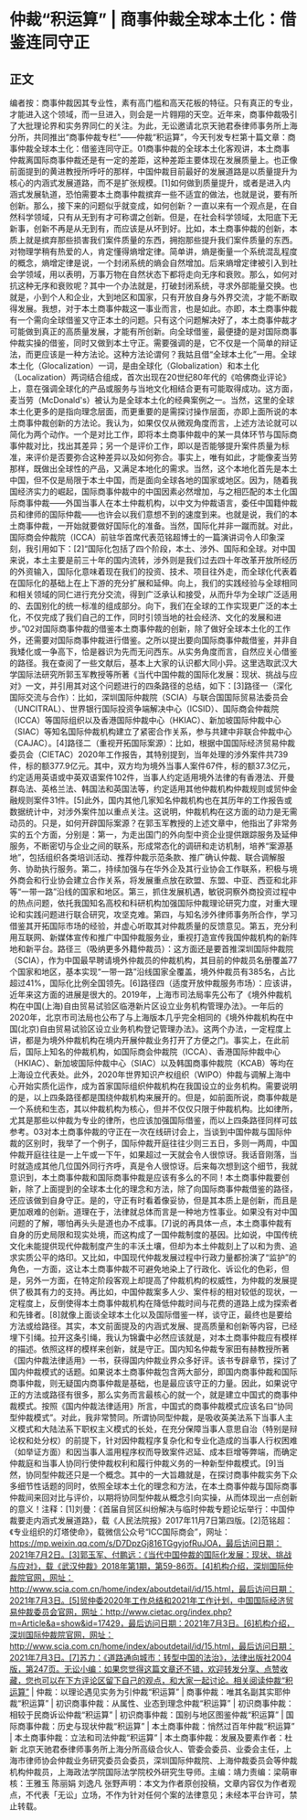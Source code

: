 # 仲裁“积运算” | 商事仲裁全球本土化：借鉴连同守正
## 正文
编者按：商事仲裁因其专业性，素有高门槛和高天花板的特征。只有真正的专业，才能进入这个领域，而一旦进入，则会是一片翱翔的天空。近年来，商事仲裁吸引了大批理论界和实务界同仁的关注。为此，无讼邀请北京天驰君泰律师事务所上海分所，共同推出“商事仲裁专栏”——仲裁“积运算”，今天刊发专栏第十篇文章：商事仲裁全球本土化：借鉴连同守正。01商事仲裁的全球本土化客观讲，本土商事仲裁离国际商事仲裁还是有一定的差距，这种差距主要体现在发展质量上。也正像前面提到的黄进教授所呼吁的那样，中国仲裁目前最好的发展道路是以质量提升为核心的内涵式发展道路，而不是扩张规模。[1]如何做到质量提升，或者是进入内涵式发展轨道，恐怕需要本土商事仲裁摈弃一些不适宜的做法，也就是说，要有所创新。那么，接下来的问题似乎就变成，如何创新？一直以来有一个观点是，在自然科学领域，只有从无到有才可称谓之创新。但是，在社会科学领域，太阳底下无新事，创新不再是从无到有，而应该是从坏到好。比如，本土商事仲裁的创新，本质上就是摈弃那些损害我们案件质量的东西，拥抱那些提升我们案件质量的东西。对物理学稍有热爱的人，肯定懂得熵增定律。简单讲，熵是衡量一个系统混乱程度的概念，熵增定律是说，一个封闭系统的熵会自然增加。后来熵增定律被引入到社会学领域，用以表明，万事万物在自然状态下都将走向无序和衰败。那么，如何对抗这种无序和衰败呢？其中一个办法就是，打破封闭系统，寻求外部能量交换。也就是，小到个人和企业，大到地区和国家，只有开放自身与外界交流，才能不断取得发展。我想，对于本土商事仲裁这一事业而言，也是如此。亦即，本土商事仲裁有一个需向全球借鉴又守正本土的问题。只有这个问题解决好了，本土商事仲裁才可能做到真正的高质量发展，才能有所创新。向全球借鉴，最便捷的是对国际商事仲裁实操的借鉴，同时又做到本土守正。需要强调的是，它不仅是一个简单的辩证法，而更应该是一种方法论。这种方法论谓何？我姑且借“全球本土化”一用。全球本土化（Glocalization）一词，是由全球化（Globalization）和本土化（Localization）两词结合组成，首次出现在20世纪80年代的《哈佛商业评论》上，意在强调全球化的产品或服务与当地文化相结合更有可能取得成功。这方面，麦当劳（McDonald's）被认为是全球本土化的经典案例之一。当然，这里的全球本土化更多的是指向理念层面，而更重要的是需探讨操作层面，亦即上面所说的本土商事仲裁创新的方法论。我认为，如果仅仅从微观角度而言，上述方法论就可以简化为两个动作。一个是对比工作，即将本土商事仲裁中的某一具体环节与国际商事仲裁对比，找出其差异；另一个是评价工作，即以是否能够提升案件质量为标准，来评价是否要弥合这种差异以及如何弥合。事实上，唯有如此，才能像麦当劳那样，既做出全球性的产品，又满足本地化的需求。当然，这个本地化首先是本土中国，但不仅是局限于本土中国，而是面向全球各地的国家或地区。因为，随着我国经济实力的崛起，国际商事仲裁中的中国因素必然增加，与之相匹配的本土化国际商事仲裁——外国当事人在本土仲裁机构，以中文为仲裁语言，委任中国籍仲裁员和律师的国际仲裁——也许会以我们意想不到的速度到来。也就是说，我们的本土商事仲裁，一开始就要做好国际化的准备。当然，国际化并非一蹴而就。对此，国际商会仲裁院（ICCA）前驻华首席代表范铭超博士的一篇演讲词令人印象深刻，我引用如下：[2]“国际化包括了四个阶段，本土、涉外、国际和全球。对中国来说，本土主要是前三十年的国内流转，涉外则是我们过去四十年改革开放所经历的外资输入，国际化意味着现在我们的投资、技术、项目往外走，而全球化代表着在国际化的基础上在上下游的充分扩展和延伸。向上，我们的实践经验与全球相同和相关领域的同仁进行充分交流，得到广泛承认和接受，从而升华为全球广泛适用的、去国别化的统一标准的组成部分。向下，我们在全球的工作实现更广泛的本土化，不仅完成了我们自己的工作，同时引领当地的社会经济、文化的发展和进步。”02对国际商事仲裁的借鉴本土商事仲裁的创新，除了做好全球本土化的工作外，还需要对国际商事仲裁进行借鉴。之所以提出要向国际商事仲裁借鉴，并非自我矮化或一争高下，恰是器识为先而无问西东。从实务角度而言，自然应关心借鉴的路径。我在查阅了一些文献后，基本上大家的认识都大同小异。这里选取武汉大学国际法研究所郭玉军教授等所著《当代中国仲裁的国际化发展：现状、挑战与应对》一文，并引用其对这个问题进行的四条路径的总结，如下：[3]路径一（深化国际交流与合作）：比如，深圳国际仲裁院（SCIA）与联合国国际贸易法委员会（UNCITRAL）、世界银行国际投资争端解决中心（ICSID）、国际商会仲裁院（ICCA）等国际组织以及香港国际仲裁中心（HKIAC）、新加坡国际仲裁中心（SIAC）等知名国际仲裁机构建立了紧密合作关系，参与共建中非联合仲裁中心（CAJAC）。[4]路径二（重视开拓国际案源）：比如，根据中国国际经济贸易仲裁委员会（CIETAC）2020年工作报告，其特别提到，当年处理的涉外案件共739件，标的额377.9亿元。其中，双方均为境外当事人案件67件，标的额37.3亿元，约定适用英语或中英双语案件102件，当事人约定适用境外法律的有香港法、开曼群岛法、英格兰法、韩国法和英国法等，约定适用其他仲裁机构仲裁规则或贸仲金融规则案件31件。[5]此外，国内其他几家知名仲裁机构也在其历年的工作报告或数据统计中，对涉外案件加以重点关注。这说明，仲裁机构在这方面的动力是无需动员的。只是，如何开辟国际案源？在郭玉军教授的上述文章中，他指出了非常务实的五个方面，分别是：第一，为走出国门的外向型中资企业提供跟踪服务及延伸服务，不断密切与企业之间的联系，形成常态化的调研和走访机制，培养“案源基地”，包括组织各类培训活动、推荐仲裁示范条款、推广确认仲裁、联合调解服务、协助执行服务。第二，持续加强与在华外企及其行业协会工作联系，积极与境外商会和行业协会建立合作关系，将发展重点放在欧盟、东盟、中亚、西亚和北非等“一带一路”沿线的国家和地区。第三，抓住发展机遇，敏锐洞察外商投资过程中的热点问题，依托我国知名高校和科研机构加强国际仲裁理论研究力度，对重大理论和实践问题进行联合研究，攻坚克难。第四，与知名涉外律师事务所合作，学习借鉴其开拓国际市场的经验，并虚心听取其对仲裁质量的反馈意见。第五，充分利用互联网、新媒体宣传和推广中国仲裁服务业，重视打造宣传我国仲裁机构的新阵地和新平台。路径三（吸纳更多外籍仲裁员）：这方面还是要首推深圳国际仲裁院（SCIA），作为中国最早聘请境外仲裁员的仲裁机构，其目前的仲裁员名册覆盖77个国家和地区，基本实现“一带一路”沿线国家全覆盖，境外仲裁员有385名，占比超过41%，国际化比例全国领先。[6]路径四（适度开放仲裁服务市场）：应该讲，近年来这方面的进展是很大的。2019年，上海市司法局率先公布了《境外仲裁机构在中国(上海)自由贸易试验区临港新片区设立业务机构管理办法》。一年后的2020年，北京市司法局也公布了与上海版本几乎完全相同的《境外仲裁机构在中国(北京)自由贸易试验区设立业务机构登记管理办法》。这两个办法，一定程度上讲，都是为境外仲裁机构在境内开展仲裁业务打开了方便之门。事实上，在此前后，国际上知名的仲裁机构，如国际商会仲裁院（ICCA）、香港国际仲裁中心（HKIAC）、新加坡国际仲裁中心（SIAC）以及韩国商事仲裁院（KCAB）等均在上海设立代表处。此外，2020年世界知识产权组织（WIPO）仲裁与调解上海中心开始实质化运作，成为首家国际组织仲裁机构在我国设立的业务机构。需要说明的是，以上四条路径都是围绕仲裁机构来展开的。但是，如前面所说，商事仲裁是一个系统和生态，其以仲裁机构为核心，但并不仅仅只限于仲裁机构。比如律所，尤其是那些以仲裁为专业的律所，也应该加强国际借鉴，而以上四条路径同样可兹参考。03对本土商事仲裁的守正在一次在线研讨会上，当谈到中国仲裁与国际仲裁的区别时，我举了一个例子，国际仲裁开庭往往少则三五日，多则一两周，中国仲裁开庭往往是一上午或一下午，如果超过一天就会令人很惊讶。我话音刚落，当时就造成其他几位国外同行齐呼，真是令人很惊讶。后来每次想到这个细节，我就意识到，本土商事仲裁和国际商事仲裁是应该有多么的不同！本土商事仲裁要创新，除了上面提到的全球本土化的理念和方法，除了向国际商事仲裁借鉴的路径，还应该做到自身守正。是的，守正有时看着像妥协，但是其本质上是创新，而且是更加艰难的创新。道理在于，法律就总体而言是一种地方性事业。如果没有对中国问题的了解，哪怕再头头是道也办不成事。[7]说的再具体一点，本土商事仲裁有自身的历史局限和现实处境，而这构成了一国仲裁制度的基因。比如说，中国传统文化未能提供现代仲裁制度产生的丰沃土壤，但却为本土仲裁刻上了以和为贵、追求实质公平的烙印。又比如，中国现代仲裁发展过程中行政力量都扮演了“监护”的角色，一方面，这让本土商事仲裁不可避免地染上了行政化、诉讼化的色彩，但是，另外一方面，在特定阶段客观上却提高了仲裁机构的权威性，为仲裁的发展提供了极其有力的支持。再比如，中国仲裁案多人少、案件标的相对较低的现状，一定程度上，反倒使得本土商事仲裁机构在降低仲裁时间与花费的道路上成为探索者和先锋者。[8]就像上面谈全球本土化以及国际借鉴一样，谈守正，最终也是要给方法或给路径。其实，本文前面提及的内涵式发展、提高质量和创新等内容，已经埋下引绳。拉开这条引绳，我认为锦囊中必然应该就是，对本土商事仲裁应有模样的描述。依照这样的模样来创新，就是守正。国内知名仲裁专家田有赫教授所著《国内仲裁法律适用》一书，获得国内仲裁业界众多好评。该书专辟章节，探讨了国内仲裁模式的话题。如果说本土商事仲裁包含两大部分，即国内商事仲裁和国际商事仲裁，则无疑国内商事仲裁是基础，也是最应该守正的力量。因此，如果说守正的方法或路径有很多，那么实务而言最核心的就一个，就是建立中国式的商事仲裁模式。按照《国内仲裁法律适用》所言，中国式的商事仲裁模式应该名曰“协同型仲裁模式”。对此，我非常赞同。所谓协同型仲裁，是吸收英美法系下当事人主义模式和大陆法系下职权主义模式的长处，在充分保障当事人意思自治（特别是辩论权和处分权）的前提下，针对因仲裁程序复杂化和专业化造成的当事人行权困难（如举证方面）和因当事人滥用程序权而导致案件迟延、成本巨增等弊端，而确定仲裁庭和当事人协同行使仲裁权利和履行仲裁义务的一种新型仲裁模式。[9]当然，协同型仲裁还只是一个概念。其中的一大旨趣就是，在探讨商事仲裁实务下众多细节性话题的同时，依照全球本土化的理念和方法，在本土商事仲裁与国际商事仲裁间来回对比与评价，以期将协同型仲裁从概念引向实操，从而体现出一点创新的意义！注释：[1]刘曼：《首届自贸区纠纷解决与临时仲裁专题论坛举行：中国仲裁要走内涵式发展道路》，载《人民法院报》2017年11月7日第四版。[2]范铭超：《专业组织的灯塔使命》，载微信公众号“ICC国际商会”，网址：https://mp.weixin.qq.com/s/D7DpzGj816TGgyjofRuJOA，最后访问日期：2021年7月2日。[3]郭玉军、付鹏远：《当代中国仲裁的国际化发展：现状、挑战与应对》，载《武汉仲裁》2018年第1期，第59-86页。[4]机构介绍，深圳国际仲裁院官网，网址：http://www.scia.com.cn/home/index/aboutdetail/id/15.html，最后访问日期：2021年7月3日。[5]贸仲委2020年工作总结和2021年工作计划，中国国际经济贸易仲裁委员会官网，网址：http://www.cietac.org/index.php?m=Article&a=show&id=17429，最后访问日期：2021年7月3日。[6]机构介绍，深圳国际仲裁院官网，网址：http://www.scia.com.cn/home/index/aboutdetail/id/15.html，最后访问日期：2021年7月3日。[7]苏力：《道路通向城市：转型中国的法治》，法律出版社2004版，第247页。无讼小编：如果您觉得这篇文章还不错，欢迎转发分享、点赞收藏，您也可以在下方评论区留下自己的观点，和大家一起讨论。相关阅读仲裁“积运算” | 仲裁：以理论遇见实务为引仲裁“积运算” | 商事仲裁：唯其名副其实耶仲裁“积运算” | 初识商事仲裁：从属性、业态到理念仲裁“积运算” | 初识商事仲裁：相较于民商诉讼仲裁“积运算” | 初识商事仲裁：国别与地区图鉴仲裁“积运算” | 国际商事仲裁：历史与现状仲裁“积运算” | 本土商事仲裁：悄然过百年仲裁“积运算” | 本土商事仲裁：立法和司法仲裁“积运算” | 本土商事仲裁：发展及要素作者：杜新 北京天驰君泰律师事务所上海分所高级合伙人、管委会委员、业委会主任，上海市律师协会仲裁业务研究委员会委员，深圳国际仲裁院、上海仲裁委员会等仲裁机构仲裁员，上海政法学院国际法学院校外研究生导师。主编：靖力责编：梁萌审核：王雅玉 陈丽娟 刘逸凡 张野声明：本文为作者原创投稿，文章内容仅为作者观点，不代表「无讼」立场，不作为针对任何个案的法律意见；未经本平台许可，禁止转载。